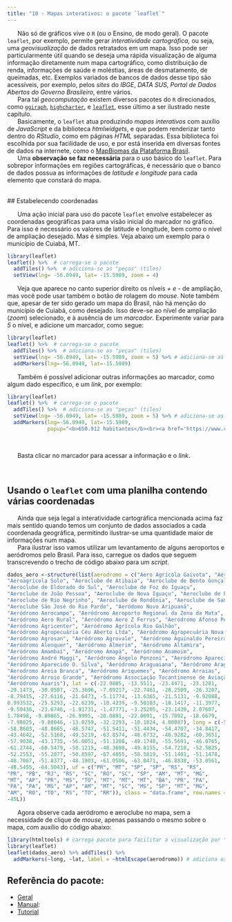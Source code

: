 ```yaml
---
title: "10 - Mapas interativos: o pacote `leaflet`"
---
```


|       Não só de gráficos vive o `R` (ou o Ensino, de modo geral). O pacote `leaflet`, por exemplo, permite gerar *interatividade cartográfica,* ou seja, uma *geovisualização* de dados retratados em um mapa. Isso pode ser particularmente útil quando se deseja uma rápida visualização de alguma informação diretamente num mapa cartográfico, como distribuição de renda, informações de saúde e moléstias, áreas de desmatamento, de queimadas, etc. Exemplos variados de bancos de dados desse tipo são acessíveis, por exemplo, pelos *sites* do *IBGE*, *DATA SUS*, *Portal de Dados Abertos do Governo Brasileiro*, entre vários.

|       Para tal *geocomputação* existem diversos pacotes do `R` direcionados, como [`ggiraph`](https://cran.r-project.org/web/packages/ggiraph/index.html), [`highcharter`](https://cran.r-project.org/web/packages/highcharter/index.html), e [`leaflet`](https://cran.r-project.org/web/packages/leaflet/index.html), esse último a ser ilustrado neste capítulo.

|       Basicamente, o `leaflet` atua produzindo *mapas interativos* com auxílio de *JavaScript* e da biblioteca *htmlwidgets*, e que podem renderizar tanto dentro do *RStudio*, como em páginas *HTML* separadas. Essa biblioteca foi escolhida por sua facilidade de uso, e por está inserida em diversas fontes de dados na internete, como o [MapBiomas da Plataforma Brasil](https://brasil.mapbiomas.org/).

|       Uma **observação se faz necessária** para o uso básico do `leaflet`. Para sobrepor informações em regiões cartográficas, é necessário que o banco de dados possua as informações de *latitude e longitude* para cada elemento que constará do mapa.

\
\## Estabelecendo coordenadas

|       Uma ação inicial para uso do pacote `leaflet` envolve estabelecer as coordenadas geográficas para uma visão inicial do marcador no gráfico. Para isso é necessário os valores de latitude e longitude, bem como o nível de ampliação desejado. Mas é simples. Veja abaixo um exemplo para o município de Cuiabá, MT.

```r
library(leaflet)
leaflet() %>%  # carrega-se o pacote
  addTiles() %>%  # adiciona-se as "peças" (tiles)
  setView(lng= -56.0949, lat= -15.5989, zoom = 4)
```

|       Veja que aparece no canto superior direito os níveis *+ e -* de ampliação, mas você pode usar também o botão de rolagem do *mouse*. Note também que, apesar de ter sido gerado um mapa do Brasil, não há menção do município de Cuiabá, como desejado. Isso deve-se ao nível de ampliação (*zoom*) selecionado, e à ausência de um *marcador*. Experimente variar para *5* o nível, e adicione um marcador, como segue:

```r
library(leaflet)
leaflet() %>%  # carrega-se o pacote
  addTiles() %>%  # adiciona-se as "peças" (tiles)
  setView(lng= -56.0949, lat= -15.5989, zoom = 5) %>% # adiciona-se as coordenadas desejadas e o nível de ampliação
  addMarkers(lng=-56.0949, lat=-15.5989)
```

|       Também é possível adicionar outras informações ao marcador, como algum dado específico, e um *link*, por exemplo:

```r
library(leaflet)
leaflet() %>%  # carrega-se o pacote
  addTiles() %>%  # adiciona-se as "peças" (tiles)
  setView(lng= -56.0949, lat= -15.5989, zoom = 5) %>% # adiciona-se as coordenadas desejadas e o nível de ampliação
  addMarkers(lng=-56.0949, lat=-15.5989,
             popup="<b>650.912 habitantes</b><br><a href='https://www.cuiaba.mt.gov.br/'>Município</a>") # adiciona-se informação e link ao marcador 
```

\

|       Basta clicar no marcador para acessar a informação e o *link*.

\

## Usando o `leaflet` com uma planilha contendo várias coordenadas

|       Ainda que seja legal a interatividade cartográfica mencionada acima faz mais sentido quando temos um conjunto de dados associados a cada coordenada geográfica, permitindo ilustrar-se uma quantidade maior de informações num mapa.

|       Para ilustrar isso vamos utilizar um levantamento de alguns aeroportos e aeródromos pelo Brasil. Para isso, carregue os dados que seguem transcrevendo o trecho de código abaixo para um *script*.

```r
dados_aero <-structure(list(aerodromo = c("Aero Agrícola Gaivota", "Aero Agrícola Sapezal", 
"Aeroagrícola Solo", "Aeroclube de Atibaia", "Aeroclube de Bento Gonçalves", 
"Aeroclube de Eldorado do Sul", "Aeroclube de Foz do Iguaçu", 
"Aeroclube de João Pessoa", "Aeroclube de Nova Iguaçu", "Aeroclube de Passo Fundo", 
"Aeroclube de Rio Negrinho", "Aeroclube de Rondônia", "Aeroclube de Santa Catarina", 
"Aeroclube São José do Rio Pardo", "Aeródomo Novo Aripuanã", 
"Aeródromo Aerocampo", "Aeródromo Aeroporto Regional da Zona da Mata", 
"Aeródromo Aero Rural", "Aeródromo Aero Z Ferrus", "Aeródromo Afonso Pena", 
"Aeródromo Agricenter", "Aeródromo Agrícola Rio Galhão", 
"Aeródromo Agropecuária Céu Aberto Ltda", "Aeródromo Agropecuária Nova Santana", 
"Aeródromo Agrosan", "Aeródromo Agrovale", "Aeródromo Aguinaldo Pereira Lima", 
"Aeródromo Alenquer", "Aeródromo Almerim", "Aeródromo Altamira", 
"Aeródromo Amambaí", "Aeródromo Amapá", "Aeródromo Anamoim", 
"Aeródromo André Maggi", "Aeródromo Ângelo Ponzoni", "Aeródromo Aparecida do Taboado", 
"Aeródromo Aparecido O. Silva", "Aeródromo Araguaiana", "Aeródromo Araguari", 
"Aerodromo Areia Branca", "Aeródromo Ariquemes", "Aeródromo Arraias", 
"Aeródromo Arroio Grande", "Aeródromo Associação Tocantinense de Aviação", 
"Aeródromo Auaris"), lat = c(-22.9805, -13.5511, -23.4471, -23.1281, 
-29.1473, -30.0507, -25.3696, -7.09217, -22.7461, -28.2509, -26.3207, 
-8.79415, -27.6116, -21.6473, -5.11774, -13.6365, -21.5131, -9.92088, 
0.993532, -25.5293, -22.6239, -10.4239, -9.50103, -10.1417, -11.3977, 
-9.50436, -23.6746, -1.91731, -1.47771, -3.25205, -23.1439, 2.07607, 
1.78498, -9.89865, -26.9995, -20.0891, -22.0691, -15.7092, -18.6679, 
-7.98825, -9.88046, -13.0259, -32.2293, -10.1824, 4.00087), long = c(-51.5425, 
-58.8603, -48.8665, -46.5747, -51.5411, -51.4434, -54.4707, -34.8417, 
-43.4642, -52.5168, -49.5219, -63.8574, -48.6732, -46.9282, -60.3651, 
-57.9038, -43.1735, -56.0051, -51.1208, -49.1748, -55.5691, -46.0765, 
-61.2744, -60.5479, -58.1215, -40.3698, -49.8155, -54.7218, -52.5825, 
-52.2553, -55.2077, -50.8597, -67.4055, -58.5819, -51.1401, -51.1478, 
-48.7067, -51.8377, -48.1903, -61.0506, -63.0471, -46.8838, -53.0561, 
-48.5455, -64.5043), uf = c("PR", "MT", "SP", "SP", "RS", "RS", 
"PR", "PB", "RJ", "RS", "SC", "RO", "SC", "SP", "AM", "MT", "MG", 
"MT", "AP", "PR", "MS", "TO", "MT", "MT", "MT", "BA", "PR", "PA", 
"PA", "PA", "MS", "AP", "AM", "MT", "SC", "MS", "SP", "MT", "MG", 
"AM", "RO", "TO", "RS", "TO", "RR")), class = "data.frame", row.names = c(NA, 
-45L))
```

|       Agora observe cada aeródromo e aeroclube no mapa, sem a necessidade de clique de *mouse*, apenas passando o mesmo sobre o mapa, com auxílio do código abaixo:

```r
library(htmltools) # carrega pacote para facilitar a visualização por "mouseover"
library(leaflet)
leaflet(dados_aero) %>% addTiles() %>%
  addMarkers(~long, ~lat, label = ~htmlEscape(aerodromo)) # adiciona os marcadores e associa aos nomes de cada aeródromo
```

## Referência do pacote:

-   [Geral](https://cran.r-project.org/web/packages/leaflet/index.html)
-   [Manual](https://cran.r-project.org/web/packages/leaflet/leaflet.pdf):
-   [Tutorial](https://leafletjs.com/examples.html)
